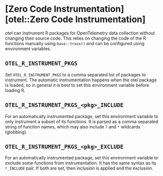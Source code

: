 # [Zero Code Instrumentation][otel::Zero Code Instrumentation]

otel can instrument R packages for OpenTelemetry data collection
without changing their source code. This relies on changing the code
of the R functions manually using `base::trace()` and can be configured
using environment variables.

## `OTEL_R_INSTRUMENT_PKGS`

Set `OTEL_R_INSTRUMENT_PKGS` to a comma separated list of packages to
instrument. The automatic instrumentation happens when the otel package
is loaded, so in general it is best to set this environment variable
before loading R.

## `OTEL_R_INSTRUMENT_PKGS_<pkg>_INCLUDE`

For an automatically instrumented package, set this environment variable
to only instrument a subset of its functions. It is parsed as a comma
separated string of function names, which may also include `?` and `*`
wildcards (globbing).

## `OTEL_R_INSTRUMENT_PKGS_<pkg>_EXCLUDE`

For an automatically instrumented package, set this environment variable
to exclude some functions from instrumentation. It has the same syntax
as its `*_INCLUDE` pair. If both are set, then inclusion is applied
and the exclusion.
